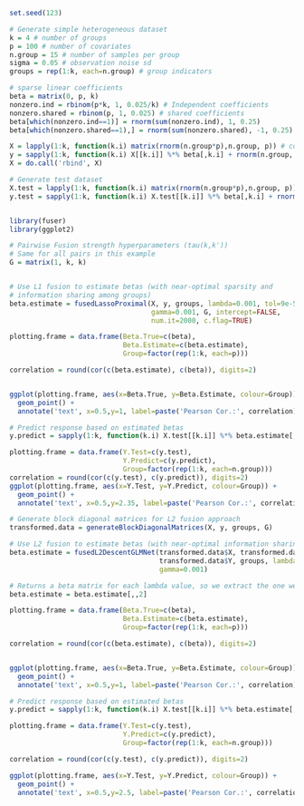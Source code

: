 ```r
set.seed(123)

# Generate simple heterogeneous dataset
k = 4 # number of groups
p = 100 # number of covariates
n.group = 15 # number of samples per group
sigma = 0.05 # observation noise sd
groups = rep(1:k, each=n.group) # group indicators

# sparse linear coefficients
beta = matrix(0, p, k) 
nonzero.ind = rbinom(p*k, 1, 0.025/k) # Independent coefficients
nonzero.shared = rbinom(p, 1, 0.025) # shared coefficients
beta[which(nonzero.ind==1)] = rnorm(sum(nonzero.ind), 1, 0.25) 
beta[which(nonzero.shared==1),] = rnorm(sum(nonzero.shared), -1, 0.25)

X = lapply(1:k, function(k.i) matrix(rnorm(n.group*p),n.group, p)) # covariates 
y = sapply(1:k, function(k.i) X[[k.i]] %*% beta[,k.i] + rnorm(n.group, 0, sigma)) # response
X = do.call('rbind', X)
```

```r
# Generate test dataset
X.test = lapply(1:k, function(k.i) matrix(rnorm(n.group*p),n.group, p)) # covariates 
y.test = sapply(1:k, function(k.i) X.test[[k.i]] %*% beta[,k.i] + rnorm(n.group, 0, sigma)) # response


library(fuser)
library(ggplot2)

# Pairwise Fusion strength hyperparameters (tau(k,k'))
# Same for all pairs in this example
G = matrix(1, k, k) 



```


```r
# Use L1 fusion to estimate betas (with near-optimal sparsity and 
# information sharing among groups)
beta.estimate = fusedLassoProximal(X, y, groups, lambda=0.001, tol=9e-5, 
                                   gamma=0.001, G, intercept=FALSE,
                                   num.it=2000, c.flag=TRUE) 

plotting.frame = data.frame(Beta.True=c(beta),
                            Beta.Estimate=c(beta.estimate),
                            Group=factor(rep(1:k, each=p)))

correlation = round(cor(c(beta.estimate), c(beta)), digits=2)


ggplot(plotting.frame, aes(x=Beta.True, y=Beta.Estimate, colour=Group)) +
  geom_point() +
  annotate('text', x=0.5,y=1, label=paste('Pearson Cor.:', correlation))
```

```r
# Predict response based on estimated betas
y.predict = sapply(1:k, function(k.i) X.test[[k.i]] %*% beta.estimate[,k.i]) 

plotting.frame = data.frame(Y.Test=c(y.test),
                            Y.Predict=c(y.predict),
                            Group=factor(rep(1:k, each=n.group)))
correlation = round(cor(c(y.test), c(y.predict)), digits=2)
ggplot(plotting.frame, aes(x=Y.Test, y=Y.Predict, colour=Group)) +
  geom_point() +
  annotate('text', x=0.5,y=2.35, label=paste('Pearson Cor.:', correlation))
```


```r
# Generate block diagonal matrices for L2 fusion approach
transformed.data = generateBlockDiagonalMatrices(X, y, groups, G)

# Use L2 fusion to estimate betas (with near-optimal information sharing among groups)
beta.estimate = fusedL2DescentGLMNet(transformed.data$X, transformed.data$X.fused, 
                                     transformed.data$Y, groups, lambda=c(0.001),
                                     gamma=0.001)

# Returns a beta matrix for each lambda value, so we extract the one we think is optimal.
beta.estimate = beta.estimate[,,2]

plotting.frame = data.frame(Beta.True=c(beta),
                            Beta.Estimate=c(beta.estimate),
                            Group=factor(rep(1:k, each=p)))

correlation = round(cor(c(beta.estimate), c(beta)), digits=2)


ggplot(plotting.frame, aes(x=Beta.True, y=Beta.Estimate, colour=Group)) +
  geom_point() +
  annotate('text', x=0.5,y=1, label=paste('Pearson Cor.:', correlation))
```


```r
# Predict response based on estimated betas
y.predict = sapply(1:k, function(k.i) X.test[[k.i]] %*% beta.estimate[,k.i]) 

plotting.frame = data.frame(Y.Test=c(y.test),
                            Y.Predict=c(y.predict),
                            Group=factor(rep(1:k, each=n.group)))

correlation = round(cor(c(y.test), c(y.predict)), digits=2)

ggplot(plotting.frame, aes(x=Y.Test, y=Y.Predict, colour=Group)) +
  geom_point() +
  annotate('text', x=0.5,y=2.5, label=paste('Pearson Cor.:', correlation))

```